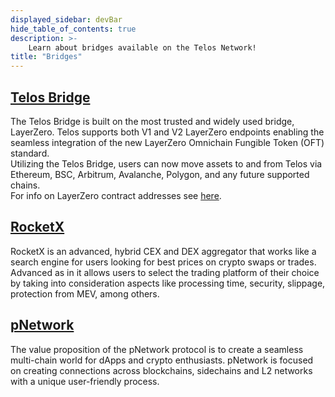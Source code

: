 ---
displayed_sidebar: devBar
hide_table_of_contents: true
description: >-
    Learn about bridges available on the Telos Network!
title: "Bridges"
---

## [Telos Bridge](https://bridge.telos.net/bridge)

The Telos Bridge is built on the most trusted and widely used bridge, LayerZero. Telos supports both V1 and V2 LayerZero endpoints enabling the seamless integration of the new LayerZero Omnichain Fungible Token (OFT) standard.  
Utilizing the Telos Bridge, users can now move assets to and from Telos via Ethereum, BSC, Arbitrum, Avalanche, Polygon, and any future supported chains.  
For info on LayerZero contract addresses see [here](/build/telos-contracts/).

## [RocketX](https://app.rocketx.exchange/swap/ETHEREUM.ethereum/TELOSEVM.telos/20?from=Ethereum&to=Telos)

RocketX is an advanced, hybrid CEX and DEX aggregator that works like a search engine for users looking for best prices on crypto swaps or trades. Advanced as in it allows users to select the trading platform of their choice by taking into consideration aspects like processing time, security, slippage, protection from MEV, among others.

## [pNetwork](https://dapp.p.network)

The value proposition of the pNetwork protocol is to create a seamless multi-chain world for dApps and crypto enthusiasts. pNetwork is focused on creating connections across blockchains, sidechains and L2 networks with a unique user-friendly process.
